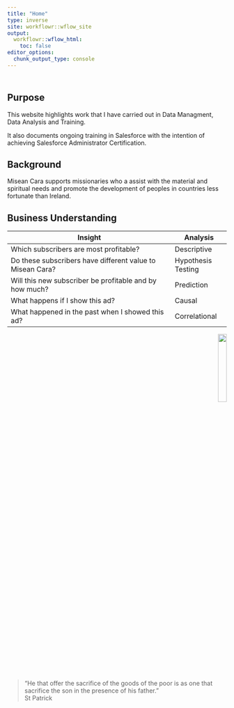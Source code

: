 ```yaml
---
title: "Home"
type: inverse
site: workflowr::wflow_site
output:
  workflowr::wflow_html:
    toc: false
editor_options:
  chunk_output_type: console
---
```


<div class="row" style="padding-top: 10px;">

## Purpose

::: col-sm-6
This website highlights work that I have carried out in Data Managment, Data Analysis and Training.

It also documents ongoing training in Salesforce with the intention of achieving Salesforce Administrator Certification.

## Background

Misean Cara supports missionaries who a assist with the material and spiritual needs and promote the development of peoples in countries less fortunate than Ireland.

## Business Understanding

| Insight                                                   | Analysis           |
|-----------------------------------------------------------|--------------------|
| Which subscribers are most profitable?                    | Descriptive        |
| Do these subscribers have different value to Misean Cara? | Hypothesis Testing |
| Will this new subscriber be profitable and by how much?   | Prediction         |
| What happens if I show this ad?                           | Causal             |
| What happened in the past when I showed this ad?          | Correlational      |
:::

<div class="col-sm-6">

::: {style="text-align: right;"}
<img src="./images/corporate-finance-inst.png" width="20%"/>
:::

> "He that offer the sacrifice of the goods of the poor is as one that sacrifice the son in the presence of his father."\
> St Patrick
